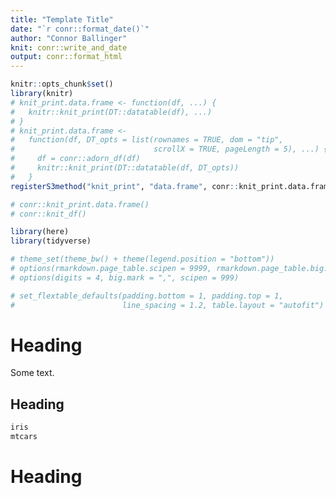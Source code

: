 ```yaml
---
title: "Template Title"
date: "`r conr::format_date()`"
author: "Connor Ballinger"
knit: conr::write_and_date
output: conr::format_html
---
```


```r
knitr::opts_chunk$set()
library(knitr)
# knit_print.data.frame <- function(df, ...) {
#   knitr::knit_print(DT::datatable(df), ...)
# }
# knit_print.data.frame <-
#   function(df, DT_opts = list(rownames = TRUE, dom = "tip",
#                               scrollX = TRUE, pageLength = 5), ...) {
#     df = conr::adorn_df(df)
#     knitr::knit_print(DT::datatable(df, DT_opts))
#   }
registerS3method("knit_print", "data.frame", conr::knit_print.data.frame)

# conr::knit_print.data.frame()
# conr::knit_df()

library(here)
library(tidyverse)

# theme_set(theme_bw() + theme(legend.position = "bottom"))
# options(rmarkdown.page_table.scipen = 9999, rmarkdown.page_table.big.mark = ",")
# options(digits = 4, big.mark = ",", scipen = 999)

# set_flextable_defaults(padding.bottom = 1, padding.top = 1, 
#                        line_spacing = 1.2, table.layout = "autofit")
```


# Heading

Some text.

## Heading

```r
iris
mtcars

```


# Heading

